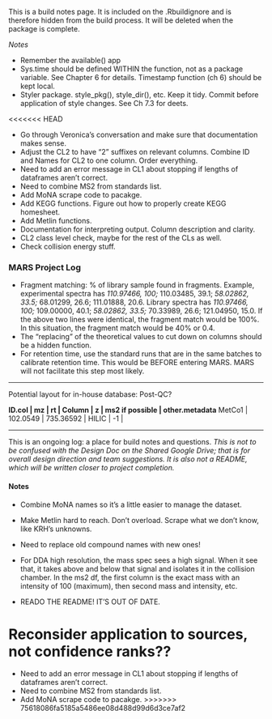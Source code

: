 
This is a build notes page. It is included on the .Rbuildignore and is therefore hidden from the build process. It will be deleted when the package is complete.

*Notes*

- Remember the available() app
- Sys.time should be defined WITHIN the function, not as a package variable. See Chapter 6 for details.
  Timestamp function (ch 6) should be kept local.
- Styler package. style_pkg(), style_dir(), etc. Keep it tidy. Commit before application of style changes. See Ch 7.3 for deets.

<<<<<<< HEAD

- Go through Veronica's conversation and make sure that documentation makes sense.
- Adjust the CL2 to have "2" suffixes on relevant columns. Combine ID and Names for CL2 to one column. Order everything.
- Need to add an error message in CL1 about stopping if lengths of dataframes aren't correct.
- Need to combine MS2 from standards list.
- Add MoNA scrape code to pacakge.
- Add KEGG functions. Figure out how to properly create KEGG homesheet.
- Add Metlin functions.
- Documentation for interpreting output. Column description and clarity.
- CL2 class level check, maybe for the rest of the CLs as well.
- Check collision energy stuff.



### MARS Project Log

- Fragment matching: % of library sample found in fragments. 
    Example, experimental spectra has *110.97466, 100;* 110.03485, 39.1; *58.02862, 33.5;* 68.01299, 26.6; 111.01888, 20.6.
    Library spectra has               *110.97466, 100;* 109.00000, 40.1; *58.02862, 33.5;* 70.33989, 26.6; 121.04950, 15.0.
    If the above two lines were identical, the fragment match would be 100%. In this situation, the fragment match would be 40% or 0.4.
- The "replacing" of the theoretical values to cut down on columns should be a hidden function.
- For retention time, use the standard runs that are in the same batches to calibrate retention time. This would be BEFORE entering 
MARS. MARS will not facilitate this step most likely. 

----    

Potential layout for in-house database:
Post-QC?

**ID.col | mz       | rt        | Column | z  | ms2 if possible | other.metadata**
MetCo1   | 102.0549 | 735.36592 | HILIC  | -1 | 


---

This is an ongoing log: a place for build notes and questions.
*This is not to be confused with the Design Doc on the Shared Google Drive; that is for overall design direction and team suggestions. It is also not a README, which will be written closer to project completion.*

#### Notes

- Combine MoNA names so it's a little easier to manage the dataset.
- Make Metlin hard to reach. Don't overload. Scrape what we don't know, like KRH's unknowns.
- Need to replace old compound names with new ones!
- For DDA high resolution, the mass spec sees a high signal. When it see that, it takes above and below that signal and isolates it in the collision chamber. In the ms2 df, the first column is the exact mass with an intensity of 100 (maximum), then second mass and intensity, etc. 


- READO THE README! IT'S OUT OF DATE.


Reconsider application to sources, not confidence ranks??
=======
- Need to add an error message in CL1 about stopping if lengths of dataframes aren't correct.
- Need to combine MS2 from standards list.
- Add MoNA scrape code to pacakge.
>>>>>>> 75618086fa5185a5486ee08d488d99d6d3ce7af2
